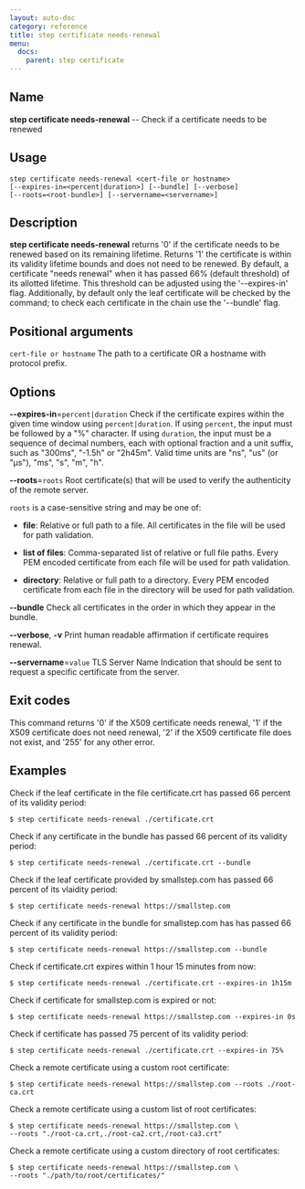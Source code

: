 ```yaml
---
layout: auto-doc
category: reference
title: step certificate needs-renewal
menu:
  docs:
    parent: step certificate
---
```


## Name
**step certificate needs-renewal** -- Check if a certificate needs to be renewed

## Usage

```raw
step certificate needs-renewal <cert-file or hostname>
[--expires-in=<percent|duration>] [--bundle] [--verbose]
[--roots=<root-bundle>] [--servername=<servername>]
```

## Description

**step certificate needs-renewal** returns '0' if the certificate needs
to be renewed based on its remaining lifetime. Returns '1' the certificate is
within its validity lifetime bounds and does not need to be renewed.
By default, a certificate "needs renewal" when it has passed 66% (default
threshold) of its allotted lifetime. This threshold can be adjusted using the
'--expires-in' flag. Additionally, by default only the leaf certificate will
be checked by the command; to check each certificate in the chain use the
'--bundle' flag.

## Positional arguments

`cert-file or hostname`
The path to a certificate OR a hostname with protocol prefix.

## Options


**--expires-in**=`percent|duration`
Check if the certificate expires within the given time window
using `percent|duration`. If using `percent`, the input must be followed by a "%"
character. If using `duration`, the input must be a sequence of decimal numbers,
each with optional fraction and a unit suffix, such as "300ms", "-1.5h" or "2h45m".
Valid time units are "ns", "us" (or "µs"), "ms", "s", "m", "h".

**--roots**=`roots`
Root certificate(s) that will be used to verify the
authenticity of the remote server.

`roots` is a case-sensitive string and may be one of:

- **file**: Relative or full path to a file. All certificates in the file will be used for path validation.

- **list of files**: Comma-separated list of relative or full file paths. Every PEM encoded certificate from each file will be used for path validation.

- **directory**: Relative or full path to a directory. Every PEM encoded certificate from each file in the directory will be used for path validation.

**--bundle**
Check all certificates in the order in which they appear in the bundle.

**--verbose**, **-v**
Print human readable affirmation if certificate requires renewal.

**--servername**=`value`
TLS Server Name Indication that should be sent to request a specific certificate from the server.

## Exit codes

This command returns '0' if the X509 certificate needs renewal, '1' if the
X509 certificate does not need renewal, '2' if the X509 certificate file does not
exist, and '255' for any other error.

## Examples

Check if the leaf certificate in the file certificate.crt has passed 66 percent of its validity period:
```shell
$ step certificate needs-renewal ./certificate.crt
```

Check if any certificate in the bundle has passed 66 percent of its validity period:
```shell
$ step certificate needs-renewal ./certificate.crt --bundle
```

Check if the leaf certificate provided by smallstep.com has passed 66 percent
of its vlaidity period:
```shell
$ step certificate needs-renewal https://smallstep.com
```

Check if any certificate in the bundle for smallstep.com has has passed 66 percent
of its validity period:
```shell
$ step certificate needs-renewal https://smallstep.com --bundle
```

Check if certificate.crt expires within 1 hour 15 minutes from now:
```shell
$ step certificate needs-renewal ./certificate.crt --expires-in 1h15m
```

Check if certificate for smallstep.com is expired or not:
```shell
$ step certificate needs-renewal https://smallstep.com --expires-in 0s
```

Check if certificate has passed 75 percent of its validity period:
```shell
$ step certificate needs-renewal ./certificate.crt --expires-in 75%
```

Check a remote certificate using a custom root certificate:
```shell
$ step certificate needs-renewal https://smallstep.com --roots ./root-ca.crt
```

Check a remote certificate using a custom list of root certificates:
```shell
$ step certificate needs-renewal https://smallstep.com \
--roots "./root-ca.crt,./root-ca2.crt,/root-ca3.crt"
```

Check a remote certificate using a custom directory of root certificates:
```shell
$ step certificate needs-renewal https://smallstep.com \
--roots "./path/to/root/certificates/"
```


